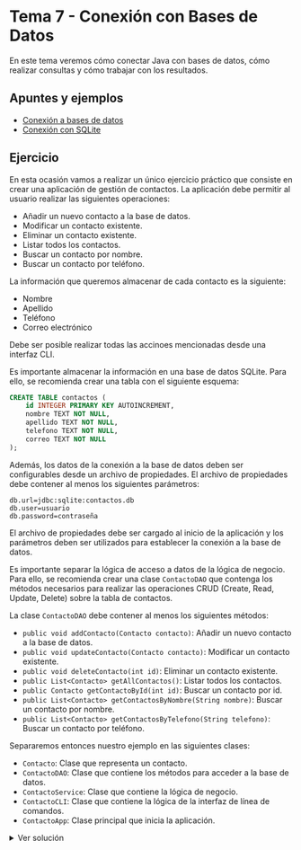 
# Tema 7 - Conexión con Bases de Datos

En este tema veremos cómo conectar Java con bases de datos, cómo realizar consultas y cómo trabajar con los resultados.

## Apuntes y ejemplos

- [Conexión a bases de datos](./0-JDBC.mdx)
- [Conexión con SQLite](./1-SQLite.mdx)

## Ejercicio

En esta ocasión vamos a realizar un único ejercicio práctico que consiste en crear una aplicación de gestión de contactos. La aplicación debe permitir al usuario realizar las siguientes operaciones:

- Añadir un nuevo contacto a la base de datos.
- Modificar un contacto existente.
- Eliminar un contacto existente.
- Listar todos los contactos.
- Buscar un contacto por nombre.
- Buscar un contacto por teléfono.

La información que queremos almacenar de cada contacto es la siguiente:

- Nombre
- Apellido
- Teléfono
- Correo electrónico

Debe ser posible realizar todas las accinoes mencionadas desde una interfaz CLI. 

Es importante almacenar la información en una base de datos SQLite. Para ello, se recomienda crear una tabla con el siguiente esquema:

```sql
CREATE TABLE contactos (
    id INTEGER PRIMARY KEY AUTOINCREMENT,
    nombre TEXT NOT NULL,
    apellido TEXT NOT NULL,
    telefono TEXT NOT NULL,
    correo TEXT NOT NULL
);
```

Además, los datos de la conexión a la base de datos deben ser configurables desde un archivo de propiedades. El archivo de propiedades debe contener al menos los siguientes parámetros:

```properties
db.url=jdbc:sqlite:contactos.db
db.user=usuario
db.password=contraseña
```

El archivo de propiedades debe ser cargado al inicio de la aplicación y los parámetros deben ser utilizados para establecer la conexión a la base de datos.

Es importante separar la lógica de acceso a datos de la lógica de negocio. Para ello, se recomienda crear una clase `ContactoDAO` que contenga los métodos necesarios para realizar las operaciones CRUD (Create, Read, Update, Delete) sobre la tabla de contactos.

La clase `ContactoDAO` debe contener al menos los siguientes métodos:

- `public void addContacto(Contacto contacto)`: Añadir un nuevo contacto a la base de datos.
- `public void updateContacto(Contacto contacto)`: Modificar un contacto existente.
- `public void deleteContacto(int id)`: Eliminar un contacto existente.
- `public List<Contacto> getAllContactos()`: Listar todos los contactos.
- `public Contacto getContactoById(int id)`: Buscar un contacto por id.
- `public List<Contacto> getContactosByNombre(String nombre)`: Buscar un contacto por nombre.
- `public List<Contacto> getContactosByTelefono(String telefono)`: Buscar un contacto por teléfono.

Separaremos entonces nuestro ejemplo en las siguientes clases:

- `Contacto`: Clase que representa un contacto.
- `ContactoDAO`: Clase que contiene los métodos para acceder a la base de datos.
- `ContactoService`: Clase que contiene la lógica de negocio.
- `ContactoCLI`: Clase que contiene la lógica de la interfaz de línea de comandos.
- `ContactoApp`: Clase principal que inicia la aplicación.

<details>
<summary>Ver solución</summary>
  <Tabs defaultValue="contacto" groupId="ejercicio" values={[
        {label: 'Contacto.java', value: 'contacto',},
        {label: 'ContactoDAO.java', value: 'contactodao',},
        {label: 'ContactoService.java', value: 'contactoservice',},
        {label: 'ContactoCLI.java', value: 'contactocli',},
        {label: 'ContactoApp.java', value: 'contactoapp',},
        {label: 'Contacto.properties', value: 'contactoproperties',},
        {label: 'Contacto.sql', value: 'contactosql',},
    ]}>
        <TabItem value="contacto" label="Contacto.java" default>

```java
package com.example.contactos;

public class Contacto {
    private int id;
    private String nombre;
    private String apellido;
    private String telefono;
    private String correo;

    public Contacto(int id, String nombre, String apellido, String telefono, String correo) {
        this.id = id;
        this.nombre = nombre;
        this.apellido = apellido;
        this.telefono = telefono;
        this.correo = correo;
    }

    public int getId() {
        return id;
    }

    public void setId(int id) {
        this.id = id;
    }

    public String getNombre() {
        return nombre;
    }

    public void setNombre(String nombre) {
        this.nombre = nombre;
    }

    public String getApellido() {
        return apellido;
    }

    public void setApellido(String apellido) {
        this.apellido = apellido;
    }

    public String getTelefono() {
        return telefono;
    }   

    public void setTelefono(String telefono) {
        this.telefono = telefono;
    }

    public String getCorreo() {
        return correo;
    }

    public void setCorreo(String correo) {
        this.correo = correo;
    }

    @Override
    public String toString() {
        return "Contacto{" +
                "id=" + id +
                ", nombre='" + nombre + '\'' +
                ", apellido='" + apellido + '\'' +
                ", telefono='" + telefono + '\'' +
                ", correo='" + correo + '\'' +
                '}';
    }

}
```
        </TabItem>
        <TabItem value="contactodao" label="ContactoDAO.java">

```java
package com.example.contactos;

import java.sql.*;
import java.util.ArrayList;
import java.util.List;
import java.util.Properties;
import java.io.InputStream;
import java.io.IOException;
import java.io.FileInputStream;
import java.io.FileNotFoundException;
import java.util.logging.Level;
import java.util.logging.Logger;

public interface ContactoDAOInterface {
    void addContacto(Contacto contacto);
    void updateContacto(Contacto contacto);
    void deleteContacto(int id);
    List<Contacto> getAllContactos();
    Contacto getContactoById(int id);
    List<Contacto> getContactosByNombre(String nombre);
    List<Contacto> getContactosByTelefono(String telefono);
}

public class ContactoDAO implements ContactoDAOInterface {
    private static final Logger LOGGER = Logger.getLogger(ContactoDAO.class.getName());
    private Connection connection;

    public ContactoDAO() {
        try {
            Properties properties = new Properties();
            InputStream input = new FileInputStream("src/main/resources/contacto.properties");
            properties.load(input);
            String url = properties.getProperty("db.url");
            String user = properties.getProperty("db.user");
            String password = properties.getProperty("db.password");
            connection = DriverManager.getConnection(url, user, password);
        } catch (SQLException | IOException e) {
            e.printStackTrace();
        }
    }

    @Override
    public void addContacto(Contacto contacto) {
        String sql = "INSERT INTO contactos (nombre, apellido, telefono, correo) VALUES (?, ?, ?, ?)";
        try (PreparedStatement pstmt = connection.prepareStatement(sql)) {
            pstmt.setString(1, contacto.getNombre());
            pstmt.setString(2, contacto.getApellido());
            pstmt.setString(3, contacto.getTelefono());
            pstmt.setString(4, contacto.getCorreo());
            pstmt.executeUpdate();
        } catch (SQLException e) {
            e.printStackTrace();
        }
    }

    @Override
    public void updateContacto(Contacto contacto) {
        String sql = "UPDATE contactos SET nombre = ?, apellido = ?, telefono = ?, correo = ? WHERE id = ?";
        try (PreparedStatement pstmt = connection.prepareStatement(sql)) {
            pstmt.setString(1, contacto.getNombre());
            pstmt.setString(2, contacto.getApellido());
            pstmt.setString(3, contacto.getTelefono());
            pstmt.setString(4, contacto.getCorreo());
            pstmt.setInt(5, contacto.getId());
            pstmt.executeUpdate();
        } catch (SQLException e) {
            e.printStackTrace();
        }
    }

    @Override
    public void deleteContacto(int id) {
        String sql = "DELETE FROM contactos WHERE id = ?";
        try (PreparedStatement pstmt = connection.prepareStatement(sql)) {
            pstmt.setInt(1, id);
            pstmt.executeUpdate();
        } catch (SQLException e) {
            e.printStackTrace();
        }
    }

    @Override
    public List<Contacto> getAllContactos() {
        List<Contacto> contactos = new ArrayList<>();
        String sql = "SELECT * FROM contactos";
        try (Statement stmt = connection.createStatement();
             ResultSet rs = stmt.executeQuery(sql)) {
            while (rs.next()) {
                Contacto contacto = new Contacto(rs.getInt("id"), rs.getString("nombre"), rs.getString("apellido"), rs.getString("telefono"), rs.getString("correo"));
                contactos.add(contacto);
            }
        } catch (SQLException e) {
            e.printStackTrace();
        }
        return contactos;
    }

    @Override
    public Contacto getContactoById(int id) {
        String sql = "SELECT * FROM contactos WHERE id = ?";
        try (PreparedStatement pstmt = connection.prepareStatement(sql)) {
            pstmt.setInt(1, id);
            ResultSet rs = pstmt.executeQuery();
            if (rs.next()) {
                return new Contacto(rs.getInt("id"), rs.getString("nombre"), rs.getString("apellido"), rs.getString("telefono"), rs.getString("correo"));
            }
        } catch (SQLException e) {
            e.printStackTrace();
        }
        return null;
    }

    @Override
    public List<Contacto> getContactosByNombre(String nombre) {
        List<Contacto> contactos = new ArrayList<>();
        String sql = "SELECT * FROM contactos WHERE nombre LIKE ?";
        try (PreparedStatement pstmt = connection.prepareStatement(sql)) {
            pstmt.setString(1, "%" + nombre + "%");
            ResultSet rs = pstmt.executeQuery();
            while (rs.next()) {
                Contacto contacto = new Contacto(rs.getInt("id"), rs.getString("nombre"), rs.getString("apellido"), rs.getString("telefono"), rs.getString("correo"));
                contactos.add(contacto);
            }
        } catch (SQLException e) {
            e.printStackTrace();
        }
        return contactos;
    }

    @Override
    public List<Contacto> getContactosByTelefono(String telefono) {
        List<Contacto> contactos = new ArrayList<>();
        String sql = "SELECT * FROM contactos WHERE telefono LIKE ?";
        try (PreparedStatement pstmt = connection.prepareStatement(sql)) {
            pstmt.setString(1, "%" + telefono + "%");
            ResultSet rs = pstmt.executeQuery();
            while (rs.next()) {
                Contacto contacto = new Contacto(rs.getInt("id"), rs.getString("nombre"), rs.getString("apellido"), rs.getString("telefono"), rs.getString("correo"));
                contactos.add(contacto);
            }
        } catch (SQLException e) {
            e.printStackTrace();
        }
        return contactos;
    }

    public void close() {
        try {
            if (connection != null) {
                connection.close();
            }
        } catch (SQLException e) {
            e.printStackTrace();
        }
    }

    public static void main(String[] args) {
        ContactoDAO dao = new ContactoDAO();
        List<Contacto> contactos = dao.getAllContactos();
        for (Contacto contacto : contactos) {
            System.out.println(contacto);
        }
        dao.close();
    }

}
```

        </TabItem>
        <TabItem value="contactoservice" label="ContactoService.java">

```java
package com.example.contactos;

import java.util.List;
import java.util.Scanner;
import java.util.ArrayList;
import java.util.InputMismatchException;
import java.util.regex.Pattern;
import java.util.regex.Matcher;
import java.util.regex.PatternSyntaxException;

public class ContactoService {
    private ContactoDAO contactoDAO;
    private Scanner scanner;

    public ContactoService() {
        contactoDAO = new ContactoDAO();
        scanner = new Scanner(System.in);
    }

    public void addContacto() {
        System.out.println("Añadir nuevo contacto:");
        System.out.print("Nombre: ");
        String nombre = scanner.nextLine();
        System.out.print("Apellido: ");
        String apellido = scanner.nextLine();
        System.out.print("Teléfono: ");
        String telefono = scanner.nextLine();
        System.out.print("Correo electrónico: ");
        String correo = scanner.nextLine();

        Contacto contacto = new Contacto(0, nombre, apellido, telefono, correo);
        contactoDAO.addContacto(contacto);
        System.out.println("Contacto añadido correctamente.");
    }

    public void updateContacto() {
        System.out.println("Modificar contacto:");
        System.out.print("ID del contacto a modificar: ");
        int id = scanner.nextInt();
        scanner.nextLine(); // Limpiar el buffer

        Contacto contacto = contactoDAO.getContactoById(id);
        if (contacto == null) {
            System.out.println("Contacto no encontrado.");
            return;
        }

        System.out.print("Nuevo nombre (actual: " + contacto.getNombre() + "): ");
        String nombre = scanner.nextLine();
        System.out.print("Nuevo apellido (actual: " + contacto.getApellido() + "): ");
        String apellido = scanner.nextLine();
        System.out.print("Nuevo teléfono (actual: " + contacto.getTelefono() + "): ");
        String telefono = scanner.nextLine();
        System.out.print("Nuevo correo electrónico (actual: " + contacto.getCorreo() + "): ");
        String correo = scanner.nextLine();

        contacto.setNombre(nombre);
        contacto.setApellido(apellido);
        contacto.setTelefono(telefono);
        contacto.setCorreo(correo);

        contactoDAO.updateContacto(contacto);
        System.out.println("Contacto modificado correctamente.");
    }

    public void deleteContacto() {
        System.out.println("Eliminar contacto:");
        System.out.print("ID del contacto a eliminar: ");
        int id = scanner.nextInt();
        scanner.nextLine(); // Limpiar el buffer

        Contacto contacto = contactoDAO.getContactoById(id);
        if (contacto == null) {
            System.out.println("Contacto no encontrado.");
            return;
        }

        contactoDAO.deleteContacto(id);
        System.out.println("Contacto eliminado correctamente.");
    }

    public void listContactos() {
        System.out.println("Lista de contactos:");
        List<Contacto> contactos = contactoDAO.getAllContactos();
        for (Contacto contacto : contactos) {
            System.out.println(contacto);
        }
    }

    public void searchContactoByNombre() {
        System.out.println("Buscar contacto por nombre:");
        System.out.print("Nombre: ");
        String nombre = scanner.nextLine();
        List<Contacto> contactos = contactoDAO.getContactosByNombre(nombre);
        if (contactos.isEmpty()) {
            System.out.println("No se encontraron contactos con ese nombre.");
            return;
        }
        for (Contacto contacto : contactos) {
            System.out.println(contacto);
        }
    }

    public void searchContactoByTelefono() {
        System.out.println("Buscar contacto por teléfono:");
        System.out.print("Teléfono: ");
        String telefono = scanner.nextLine();
        List<Contacto> contactos = contactoDAO.getContactosByTelefono(telefono);
        if (contactos.isEmpty()) {
            System.out.println("No se encontraron contactos con ese teléfono.");
            return;
        }
        for (Contacto contacto : contactos) {
            System.out.println(contacto);
        }
    }

    public void close() {
        contactoDAO.close();
        scanner.close();
    }

    public static void main(String[] args) {
        ContactoService service = new ContactoService();
        boolean exit = false;
        while (!exit) {
            System.out.println("Seleccione una opción:");
            System.out.println("1. Añadir contacto");
            System.out.println("2. Modificar contacto");
            System.out.println("3. Eliminar contacto");
            System.out.println("4. Listar contactos");
            System.out.println("5. Buscar contacto por nombre");
            System.out.println("6. Buscar contacto por teléfono");
            System.out.println("7. Salir");

            int option = service.scanner.nextInt();
            service.scanner.nextLine(); // Limpiar el buffer

            switch (option) {
                case 1:
                    service.addContacto();
                    break;
                case 2:
                    service.updateContacto();
                    break;
                case 3:
                    service.deleteContacto();
                    break;
                case 4:
                    service.listContactos();
                    break;
                case 5:
                    service.searchContactoByNombre();
                    break;
                case 6:
                    service.searchContactoByTelefono();
                    break;
                case 7:
                    exit = true;
                    break;
                default:
                    System.out.println("Opción no válida.");
            }
        }
        service.close();
    }
}
```
        </TabItem>
        <TabItem value="contactocli" label="ContactoCLI.java">

```java
package com.example.contactos;

import java.util.Scanner;
import java.util.List;
import java.util.ArrayList;
import java.util.InputMismatchException;
import java.util.regex.Pattern;
import java.util.regex.Matcher;
import java.util.regex.PatternSyntaxException;

public class ContactoCLI {
    private ContactoService contactoService;
    private Scanner scanner;

    public ContactoCLI() {
        contactoService = new ContactoService();
        scanner = new Scanner(System.in);
    }

    public void showMenu() {
        boolean exit = false;
        while (!exit) {
            System.out.println("Seleccione una opción:");
            System.out.println("1. Añadir contacto");
            System.out.println("2. Modificar contacto");
            System.out.println("3. Eliminar contacto");
            System.out.println("4. Listar contactos");
            System.out.println("5. Buscar contacto por nombre");
            System.out.println("6. Buscar contacto por teléfono");
            System.out.println("7. Salir");

            int option = scanner.nextInt();
            scanner.nextLine(); // Limpiar el buffer

            switch (option) {
                case 1:
                    contactoService.addContacto();
                    break;
                case 2:
                    contactoService.updateContacto();
                    break;
                case 3:
                    contactoService.deleteContacto();
                    break;
                case 4:
                    contactoService.listContactos();
                    break;
                case 5:
                    contactoService.searchContactoByNombre();
                    break;
                case 6:
                    contactoService.searchContactoByTelefono();
                    break;
                case 7:
                    exit = true;
                    break;
                default:
                    System.out.println("Opción no válida.");
            }
        }
    }

    public void close() {
        contactoService.close();
        scanner.close();
    }

    public static void main(String[] args) {
        ContactoCLI cli = new ContactoCLI();
        cli.showMenu();
        cli.close();
    }

}

        </TabItem>
        <TabItem value="contactoapp" label="ContactoApp.java">

```java
package com.example.contactos;

public class ContactoApp {
    public static void main(String[] args) {
        ContactoCLI cli = new ContactoCLI();
        cli.showMenu();
        cli.close();
    }
}
```
        </TabItem>
        <TabItem value="contactoproperties" label="contacto.properties">

```properties
db.url=jdbc:sqlite:contactos.db
db.user=usuario
db.password=contraseña
```

        </TabItem>
        <TabItem value="contactosql" label="contacto.sql">

```sql
CREATE TABLE contactos (
    id INTEGER PRIMARY KEY AUTOINCREMENT,
    nombre TEXT NOT NULL,
    apellido TEXT NOT NULL,
    telefono TEXT NOT NULL,
    correo TEXT NOT NULL
);
```

        </TabItem>
</Tabs>
</details>

